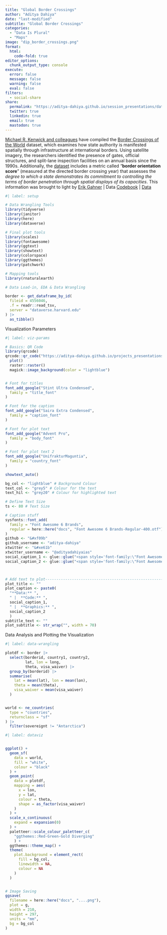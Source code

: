 ```yaml
---
title: "Global Border Crossings"
author: "Aditya Dahiya"
date: "last-modified"
subtitle: "Global Border Crossings"
categories:
  - "Data Is Plural"
  - "Maps"
image: "dip_border_crossings.png"
format:
  html:
    code-fold: true
editor_options: 
  chunk_output_type: console
execute: 
  error: false
  message: false
  warning: false
  eval: false
filters:
  - social-share
share:
  permalink: "https://aditya-dahiya.github.io/session_presentations/data_vizs.html"
  twitter: true
  linkedin: true
  email: true
  mastodon: true
---
```


[Michael R. Kenwick and colleagues](https://journals.sagepub.com/doi/10.1177/00223433221145582) have compiled the [Border Crossings of the World](https://mkenwick.com/datameasurement/#borders) dataset, which examines how state authority is manifested spatially through infrastructure at international borders. Using satellite imagery, the researchers identified the presence of gates, official structures, and split-lane inspection facilities on an annual basis since the 1990s. Additionally, the [dataset](https://dataverse.harvard.edu/dataset.xhtml?persistentId=doi:10.7910/DVN/RRV0JZ) includes a metric called "**border orientation score**" (measured at the directed border crossing year) that assesses the *degree to which a state demonstrates its commitment to controlling the terms of border penetration through spatial displays of its capacities*. This information was brought to light by [Erik Gahner](https://github.com/erikgahner/PolData/commit/c46f0ae069a2ccdd28d47ec17c254c80c3babcbe) \| Data [Codebook](https://dataverse.harvard.edu/file.xhtml?fileId=4815394&version=1.1) \| [Data](https://dataverse.harvard.edu/file.xhtml?fileId=4556046&version=1.1)

```r
#| label: setup

# Data Wrangling Tools
library(tidyverse)
library(janitor)
library(here)
library(dataverse)

# Final plot tools
library(scales)
library(fontawesome)
library(ggtext)
library(showtext)
library(colorspace)
library(ggthemes)
library(patchwork)

# Mapping tools
library(rnaturalearth)

# Data Load-in, EDA & Data Wrangling 

border <- get_dataframe_by_id(
  fileid = 4556046,
  .f = readr::read_tsv,
  server = "dataverse.harvard.edu"
) |> 
  as_tibble()
```

Visualization Parameters

```r
#| label: viz-params

# Basics: QR Code
library(qrcode)
qrcode::qr_code("https://aditya-dahiya.github.io/projects_presentations/data_vizs.html") |> 
  plot()
  raster::raster()
  magick::image_background(color = "lightblue")


# Font for titles
font_add_google("Stint Ultra Condensed",
  family = "title_font"
) 

# Font for the caption
font_add_google("Saira Extra Condensed",
  family = "caption_font"
) 

# Font for plot text
font_add_google("Advent Pro",
  family = "body_font"
) 

# Font for plot text 2
font_add_google("UnifrakturMaguntia",
  family = "country_font"
)

showtext_auto()

bg_col <- "lightblue" # Background Colour
text_col <- "grey5" # Colour for the text
text_hil <- "grey20" # Colour for highlighted text

# Define Text Size
ts <- 80 # Text Size

# Caption stuff
sysfonts::font_add(
  family = "Font Awesome 6 Brands",
  regular = here::here("docs", "Font Awesome 6 Brands-Regular-400.otf")
)
github <- "&#xf09b"
github_username <- "aditya-dahiya"
xtwitter <- "&#xe61b"
xtwitter_username <- "@adityadahiyaias"
social_caption_1 <- glue::glue("<span style='font-family:\"Font Awesome 6 Brands\";'>{github};</span> <span style='color: {text_hil}'>{github_username}  </span>")
social_caption_2 <- glue::glue("<span style='font-family:\"Font Awesome 6 Brands\";'>{xtwitter};</span> <span style='color: {text_hil}'>{xtwitter_username}</span>")



# Add text to plot--------------------------------------------------------------
plot_title <- ""
plot_caption <- paste0(
  "**Data:** ", 
  " |  **Code:** ", 
  social_caption_1, 
  " |  **Graphics:** ", 
  social_caption_2
  )
subtitle_text <- ""
plot_subtitle <- str_wrap("", width = 70)

```

Data Analysis and Plotting the Visualization

```r
#| label: data-wrangling

plotdf <- border |> 
  select(borderid, country1, country2, 
         lat, lon = long,
         theta, visa_waiver) |> 
  group_by(borderid) |> 
  summarise(
    lat = mean(lat), lon = mean(lon),
    theta = mean(theta),
    visa_waiver = mean(visa_waiver)
  )


world <- ne_countries(
  type = "countries",
  returnclass = "sf"
) |> 
  filter(sovereignt != "Antarctica")


```

```r
#| label: dataviz


ggplot() +
  geom_sf(
    data = world,
    fill = "white",
    colour = "black"
  ) +
  geom_point(
    data = plotdf,
    mapping = aes(
      x = lon,
      y = lat,
      colour = theta,
      shape = as_factor(visa_waiver)
    )
  ) +
  scale_x_continuous(
    expand = expansion(0)
  ) +
  paletteer::scale_colour_paletteer_c(
    "ggthemes::Red-Green-Gold Diverging"
    ) +
  ggthemes::theme_map() +
  theme(
    plot.background = element_rect(
      fill = bg_col,
      linewidth = NA, 
      colour = NA
    )
  )


# Image Saving
ggsave(
  filename = here::here("docs", "....png"),
  plot = g,
  width = 210,
  height = 297,
  units = "mm",
  bg = bg_col
)
```
